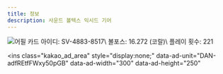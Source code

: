 ```yaml
---
title: 정보
description: 사운드 볼텍스 익시드 기어
---
```




<Image src={apcard} loading="eager" alt="어필 카드" />
아이디: SV-4883-8517\
볼포스: 16.272 (코랄)\
플레이 횟수: 221

<ins
    class="kakao_ad_area"
    style="display:none;"
    data-ad-unit="DAN-adfREtfFWxy50pGB"
    data-ad-width="300"
    data-ad-height="250"
></ins>
